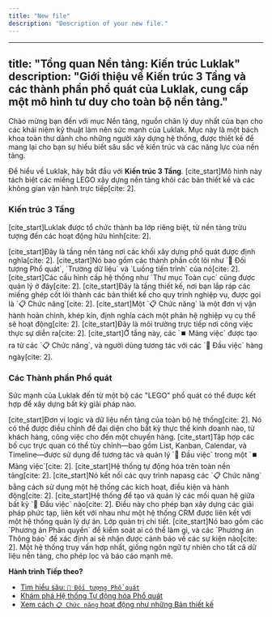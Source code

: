 ```yaml
---
title: "New file"
description: "Description of your new file."
---
```


---
title: "Tổng quan Nền tảng: Kiến trúc Luklak"
description: "Giới thiệu về Kiến trúc 3 Tầng và các thành phần phổ quát của Luklak, cung cấp một mô hình tư duy cho toàn bộ nền tảng."
---


Chào mừng bạn đến với mục Nền tảng, nguồn chân lý duy nhất của bạn cho các khái niệm kỹ thuật làm nên sức mạnh của Luklak. Mục này là một bách khoa toàn thư dành cho những người xây dựng hệ thống, được thiết kế để mang lại cho bạn sự hiểu biết sâu sắc về kiến trúc và các năng lực của nền tảng.

Để hiểu về Luklak, hãy bắt đầu với **Kiến trúc 3 Tầng**. [cite_start]Mô hình này tách biệt các miếng LEGO xây dựng nền tảng khỏi các bản thiết kế và các không gian vận hành trực tiếp[cite: 2].

### Kiến trúc 3 Tầng

[cite_start]Luklak được tổ chức thành ba lớp riêng biệt, từ nền tảng trừu tượng đến các hoạt động hữu hình[cite: 2].

<AccordionGroup>
  <Accordion title="Tầng 1: Các Miếng LEGO Cốt lõi & Cài đặt Toàn cục">
    [cite_start]Đây là tầng nền tảng nơi các khối xây dựng phổ quát được định nghĩa[cite: 2]. [cite_start]Nó bao gồm các thành phần cốt lõi như `🧊 Đối tượng Phổ quát`, `Trường dữ liệu` và `Luồng tiến trình` của nó[cite: 2]. [cite_start]Các cấu hình cấp hệ thống như `Thư mục Toàn cục` cũng được quản lý ở đây[cite: 2].
  </Accordion>
  <Accordion title="Tầng 2: Thiết kế Chức năng">
    [cite_start]Đây là tầng thiết kế, nơi bạn lắp ráp các miếng ghép cốt lõi thành các bản thiết kế cho quy trình nghiệp vụ, được gọi là `📋 Chức năng`[cite: 2]. [cite_start]Một `📋 Chức năng` là một đơn vị vận hành hoàn chỉnh, khép kín, định nghĩa cách một phân hệ nghiệp vụ cụ thể sẽ hoạt động[cite: 2].
  </Accordion>
  <Accordion title="Tầng 3: Sử dụng & Vận hành">
    [cite_start]Đây là môi trường trực tiếp nơi công việc thực sự diễn ra[cite: 2]. [cite_start]Ở tầng này, các `⏹️ Mảng việc` được tạo ra từ các `📋 Chức năng`, và người dùng tương tác với các `🧊 Đầu việc` hàng ngày[cite: 2].
  </Accordion>
</AccordionGroup>

### Các Thành phần Phổ quát

Sức mạnh của Luklak đến từ một bộ các "LEGO" phổ quát có thể được kết hợp để xây dựng bất kỳ giải pháp nào.

<CardGroup cols={3}>
  <Card title="🧊 Đối tượng Phổ quát" href="/platform/the-universal-object">
    [cite_start]Đơn vị logic và dữ liệu nền tảng của toàn bộ hệ thống[cite: 2]. Nó có thể được điều chỉnh để đại diện cho bất kỳ thực thể kinh doanh nào, từ khách hàng, công việc cho đến một chuyến hàng.
  </Card>
  <Card title="Giao diện làm việc" href="/platform/workviews">
    [cite_start]Tập hợp các bố cục trực quan có thể tùy chỉnh—bao gồm List, Kanban, Calendar, và Timeline—được sử dụng để tương tác và quản lý `🧊 Đầu việc` trong một `⏹️ Mảng việc`[cite: 2].
  </Card>
  <Card title="Tự động hóa Phổ quát" href="/platform/universal-automation">
    [cite_start]Hệ thống tự động hóa trên toàn nền tảng[cite: 2]. [cite_start]Nó kết nối các quy trình napasg các `📋 Chức năng` bằng cách sử dụng một hệ thống các kích hoạt, điều kiện và hành động[cite: 2].
  </Card>
  <Card title="Kết nối Đối tượng" href="/platform/object-connection">
    [cite_start]Hệ thống để tạo và quản lý các mối quan hệ giữa bất kỳ `🧊 Đầu việc` nào[cite: 2]. Điều này cho phép bạn xây dựng các giải pháp phức tạp, liên kết với nhau như một hệ thống CRM được liên kết với một hệ thống quản lý dự án.
  </Card>
  <Card title="Phân quyền & Thông báo" href="/platform/permissions">
    Lớp quản trị chi tiết. [cite_start]Nó bao gồm các `Phương án Phân quyền` để kiểm soát ai có thể làm gì, và các `Phương án Thông báo` để xác định ai sẽ nhận được cảnh báo về các sự kiện nào[cite: 2].
  </Card>
  <Card title="Ngôn ngữ Truy vấn Phổ quát (UQL)" href="/platform/uql">
     Một hệ thống truy vấn hợp nhất, giống ngôn ngữ tự nhiên cho tất cả dữ liệu nền tảng, cho phép lọc và báo cáo mạnh mẽ.
  </Card>
</CardGroup>

**Hành trình Tiếp theo?**

- [Tìm hiểu sâu: `🧊 Đối tượng Phổ quát`](/platform/the-universal-object)
- [Khám phá Hệ thống Tự động hóa Phổ quát](/platform/universal-automation)
- [Xem cách `📋 Chức năng` hoạt động như những Bản thiết kế](/platform/functions-the-blueprint)